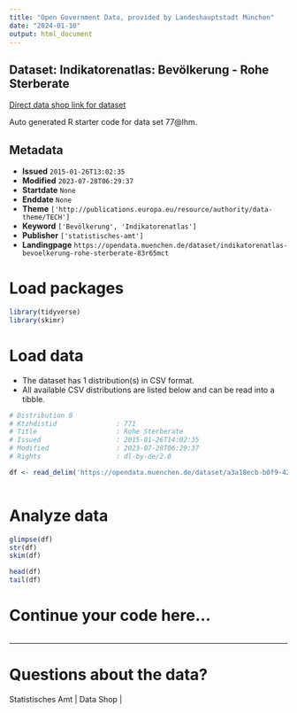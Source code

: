 ```yaml
---
title: "Open Government Data, provided by Landeshauptstadt München"
date: "2024-01-10"
output: html_document
---
```


## Dataset: Indikatorenatlas: Bevölkerung - Rohe Sterberate

[Direct data shop link for dataset](https://opendata.muenchen.de/dataset/indikatorenatlas-bevoelkerung-rohe-sterberate-83r65mct)

Auto generated R starter code for data set 77@lhm.

## Metadata

- **Issued** `2015-01-26T13:02:35`
- **Modified** `2023-07-28T06:29:37`
- **Startdate** `None`
- **Enddate** `None`
- **Theme** `['http://publications.europa.eu/resource/authority/data-theme/TECH']`
- **Keyword** `['Bevölkerung', 'Indikatorenatlas']`
- **Publisher** `['statistisches-amt']`
- **Landingpage** `https://opendata.muenchen.de/dataset/indikatorenatlas-bevoelkerung-rohe-sterberate-83r65mct`


# Load packages

```r

library(tidyverse)
library(skimr)

```

# Load data

-   The dataset has 1 distribution(s) in CSV format.
-   All available CSV distributions are listed below and can be read into a tibble.

```r

# Distribution 0
# Ktzhdistid               : 771
# Title                    : Rohe Sterberate
# Issued                   : 2015-01-26T14:02:35
# Modified                 : 2023-07-28T06:29:37
# Rights                   : dl-by-de/2.0

df <- read_delim('https://opendata.muenchen.de/dataset/a3a18ecb-b0f9-42f2-b92b-d4d5a9ce24a2/resource/fcbee553-afeb-4751-946e-25bfc8854c7d/download/indikat_bevoelkerung_rohe_sterberate_240723.csv')



```

# Analyze data

```r

glimpse(df)
str(df)
skim(df)

head(df)
tail(df)

```

# Continue your code here...

```r

```

------------------------------------------------------------------------

# Questions about the data?

Statistisches Amt | Data Shop | 
